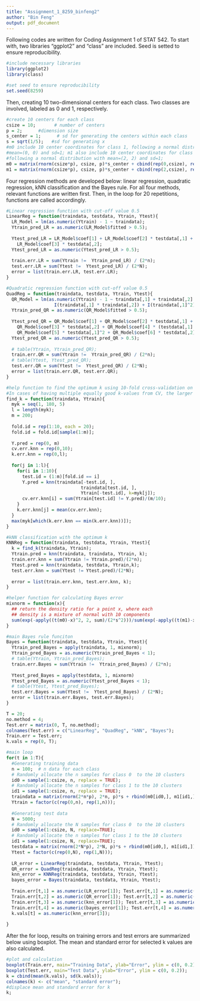 ```yaml
---
title: "Assignment_1_8259_binfeng2"
author: "Bin Feng"
output: pdf_document
---
```

Following codes are written for Coding Assignment 1 of STAT 542. To start with, two libraries "ggplot2" and "class" are included. Seed is setted to ensure reproducibility. 
```r
#include necessary libraries
library(ggplot2)
library(class) 

#set seed to ensure reproducibility
set.seed(8259)
```

Then, creating 10 two-dimensional centers for each class. Two classes are involved, labeled as 0 and 1, respectively. 
```r
#create 10 centers for each class
csize = 10;       # number of centers
p = 2;      #dimension size
s_center = 1;      # sd for generating the centers within each class 
s = sqrt(1/5);   #sd for generating x
#m0 include 10 center coordinates for class 1, following a normal distribution with 
#mean=(0, 0) and sd=1; m1 also include 10 center coordinates for class 2, 
#following a normal distribution with mean=(2, 2) and sd=1;
m0 = matrix(rnorm(csize*p), csize, p)*s_center + cbind(rep(0,csize), rep(0,csize));
m1 = matrix(rnorm(csize*p), csize, p)*s_center + cbind(rep(2,csize), rep(2,csize));
```

Four regression methods are developed below: linear regression, quadratic regression, kNN classification and the Bayes rule. For all four methods, relevant functions are written first. Then, in the loop for 20 repetitions, functions are called accordingly. 
```r
#Linear regression function with cut-off value 0.5
LinearReg = function(traindata, testdata, Ytrain, Ytest){
  LR_Model = lm(as.numeric(Ytrain) - 1 ~ traindata);
  Ytrain_pred_LR = as.numeric(LR_Model$fitted > 0.5);
  
  Ytest_pred_LR = LR_Model$coef[1] + LR_Model$coef[2] * testdata[,1] + 
    LR_Model$coef[3] * testdata[,2];
  Ytest_pred_LR = as.numeric(Ytest_pred_LR > 0.5);
  
  train.err.LR = sum(Ytrain !=  Ytrain_pred_LR) / (2*n);  
  test.err.LR = sum(Ytest !=  Ytest_pred_LR) / (2*N);
  error = list(train.err.LR, test.err.LR);
}

#Quadratic regression function with cut-off value 0.5
QuadReg = function(traindata, testdata, Ytrain, Ytest){
  QR_Model = lm(as.numeric(Ytrain) - 1 ~ traindata[,1] + traindata[,2] + 
                  I(traindata[,1] * traindata[,2]) + I(traindata[,1]^2)+I(traindata[,2]^2));
  Ytrain_pred_QR = as.numeric(QR_Model$fitted > 0.5);
  
  Ytest_pred_QR = QR_Model$coef[1] + QR_Model$coef[2] * testdata[,1] + 
    QR_Model$coef[3] * testdata[,2] + QR_Model$coef[4] * (testdata[,1] * testdata[,2]) +
    QR_Model$coef[5] * testdata[,1]^2 + QR_Model$coef[6] * testdata[,2]^2;
  Ytest_pred_QR = as.numeric(Ytest_pred_QR > 0.5);
  
  # table(Ytrain, Ytrain_pred_QR);
  train.err.QR = sum(Ytrain !=  Ytrain_pred_QR) / (2*n);  
  # table(Ytest, Ytest_pred_QR); 
  test.err.QR = sum(Ytest !=  Ytest_pred_QR) / (2*N);
  error = list(train.err.QR, test.err.QR);
}

#help function to find the optimum k using 10-fold cross-validation on training data
#In cases of having multiple equally good k-values from CV, the larger one is picked.
find_k = function(traindata, Ytrain){
  myk = seq(1, 180, 5)
  l = length(myk);
  m = 200;
  
  fold.id = rep(1:10, each = 20);
  fold.id = fold.id[sample(1:m)];
  
  Y.pred = rep(0, m)
  cv.err.knn = rep(0,10);
  k.err.knn = rep(0,l);
  
  for(j in 1:l){
    for(i in 1:10){
      test.id = (1:m)[fold.id == i]
      Y.pred = knn(traindata[-test.id, ], 
                            traindata[test.id, ], 
                            Ytrain[-test.id], k=myk[j]); 
      cv.err.knn[i] = sum(Ytrain[test.id] != Y.pred)/(m/10);
    }
    k.err.knn[j] = mean(cv.err.knn);
  }
  max(myk[which(k.err.knn == min(k.err.knn))]);
}

#kNN classification with the optimum k
KNNReg = function(traindata, testdata, Ytrain, Ytest){
  k = find_k(traindata, Ytrain);
  Ytrain.pred = knn(traindata, traindata, Ytrain, k);
  train.err.knn = sum(Ytrain != Ytrain.pred)/(2*n);
  Ytest.pred = knn(traindata, testdata, Ytrain,k);
  test.err.knn = sum(Ytest != Ytest.pred)/(2*N);
  
  error = list(train.err.knn, test.err.knn, k);
}

#helper function for calculating Bayes error
mixnorm = function(x){
  ## return the density ratio for a point x, where each 
  ## density is a mixture of normal with 10 components
  sum(exp(-apply((t(m0)-x)^2, 2, sum)/(2*s^2)))/sum(exp(-apply((t(m1)-x)^2, 2, sum)/(2*s^2)))
}

#main Bayes rule funciton
Bayes = function(traindata, testdata, Ytrain, Ytest){
  Ytrain_pred_Bayes = apply(traindata, 1, mixnorm);
  Ytrain_pred_Bayes = as.numeric(Ytrain_pred_Bayes < 1);
  # table(Ytrain, Ytrain_pred_Bayes); 
  train.err.Bayes = sum(Ytrain !=  Ytrain_pred_Bayes) / (2*n);
  
  Ytest_pred_Bayes = apply(testdata, 1, mixnorm)
  Ytest_pred_Bayes = as.numeric(Ytest_pred_Bayes < 1);
  # table(Ytest, Ytest_pred_Bayes); 
  test.err.Bayes = sum(Ytest !=  Ytest_pred_Bayes) / (2*N);
  error = list(train.err.Bayes, test.err.Bayes);
}

T = 20;
no.method = 4;
Test.err = matrix(0, T, no.method);
colnames(Test.err) = c("LinearReg", "QuadReg", "kNN", "Bayes");
Train.err = Test.err;
k.vals = rep(0, T);

#main loop
for(t in 1:T){
  #Generating training data
  n = 100;  # n data for each class
  # Randomly allocate the n samples for class 0  to the 10 clusters
  id0 = sample(1:csize, n, replace = TRUE);
  # Randomly allocate the n samples for class 1 to the 10 clusters
  id1 = sample(1:csize, n, replace = TRUE);  
  traindata = matrix(rnorm(2*n*p), 2*n, p)*s + rbind(m0[id0,], m1[id1,]);
  Ytrain = factor(c(rep(0,n), rep(1,n)));
  
  #Generating test data
  N = 5000;  
  # Randomly allocate the N samples for class 0  to the 10 clusters
  id0 = sample(1:csize, N, replace=TRUE);
  # Randomly allocate the n samples for class 1 to the 10 clusters
  id1 = sample(1:csize, N, replace=TRUE); 
  testdata = matrix(rnorm(2*N*p), 2*N, p)*s + rbind(m0[id0,], m1[id1,]);
  Ytest = factor(c(rep(0,N), rep(1,N)));
  
  LR_error = LinearReg(traindata, testdata, Ytrain, Ytest);
  QR_error = QuadReg(traindata, testdata, Ytrain, Ytest);
  knn_error = KNNReg(traindata, testdata, Ytrain, Ytest);
  bayes_error = Bayes(traindata, testdata, Ytrain, Ytest);
  
  Train.err[t,1] = as.numeric(LR_error[1]); Test.err[t,1] = as.numeric(LR_error[2]);
  Train.err[t,2] = as.numeric(QR_error[1]); Test.err[t,2] = as.numeric(QR_error[2]);
  Train.err[t,3] = as.numeric(knn_error[1]); Test.err[t,3] = as.numeric(knn_error[2]);
  Train.err[t,4] = as.numeric(bayes_error[1]); Test.err[t,4] = as.numeric(bayes_error[2]);
  k.vals[t] = as.numeric(knn_error[3]);
  
}
```

After the for loop, results on training errors and test errors are summarized below using boxplot. The mean and standard error for selected k values are also calculated. 
```r
#plot and calculation
boxplot(Train.err, main="Training Data", ylab="Error", ylim = c(0, 0.2));
boxplot(Test.err, main="Test Data", ylab="Error", ylim = c(0, 0.2));
k = cbind(mean(k.vals), sd(k.vals));
colnames(k) <- c("mean", "standard error");
#displace mean and standard error for k
k;
```

